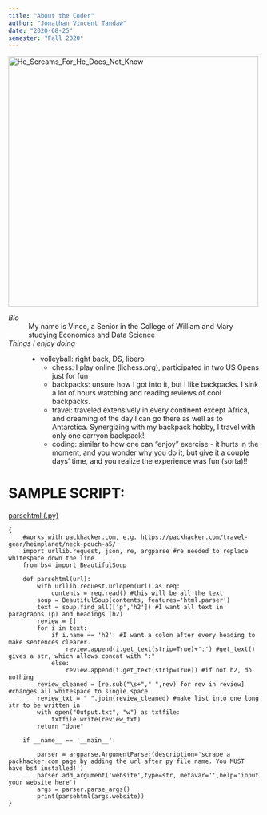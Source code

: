 ```yaml
---
title: "About the Coder"
author: "Jonathan Vincent Tandaw"
date: "2020-08-25"
semester: "Fall 2020"
---
```

![](https://i.kym-cdn.com/photos/images/original/001/511/537/e08.png "He_Screams_For_He_Does_Not_Know"){width=500 height=500}

*Bio*
: My name is Vince, a Senior in the College of William and Mary studying Economics and Data Science

*Things I enjoy doing*
: - volleyball: right back, DS, libero
  - chess: I play online (lichess.org), participated in two US Opens just for fun
  - backpacks: unsure how I got into it, but I like backpacks. I sink a lot of hours watching and reading reviews of cool backpacks.
  - travel: traveled extensively in every continent except Africa, and dreaming of the day I can go there as well as to Antarctica.
  Synergizing with my backpack hobby, I travel with only one carryon backpack!
  - coding: similar to how one can "enjoy" exercise - it hurts in the moment, and you wonder why you do it, but give it a couple days' time,
  and you realize the experience was fun (sorta)!!



# SAMPLE SCRIPT:
[parsehtml (.py)](scripts/parsehtml.py)
```
{
	#works with packhacker.com, e.g. https://packhacker.com/travel-gear/heimplanet/neck-pouch-a5/
	import urllib.request, json, re, argparse #re needed to replace whitespace down the line
	from bs4 import BeautifulSoup

	def parsehtml(url):
		with urllib.request.urlopen(url) as req:
			contents = req.read() #this will be all the text
		soup = BeautifulSoup(contents, features='html.parser') 
		text = soup.find_all(['p','h2']) #I want all text in paragraphs (p) and headings (h2)
		review = []
		for i in text:
			if i.name == 'h2': #I want a colon after every heading to make sentences clearer.
				review.append(i.get_text(strip=True)+':') #get_text() gives a str, which allows concat with ":"
			else:
				review.append(i.get_text(strip=True)) #if not h2, do nothing
		review_cleaned = [re.sub("\s+"," ",rev) for rev in review] #changes all whitespace to single space
		review_txt = " ".join(review_cleaned) #make list into one long str to be written in
		with open("Output.txt", "w") as txtfile:
			txtfile.write(review_txt)
		return "done"

	if __name__ == '__main__':
    
		parser = argparse.ArgumentParser(description='scrape a packhacker.com page by adding the url after py file name. You MUST have bs4 installed!')
		parser.add_argument('website',type=str, metavar='',help='input your website here')
		args = parser.parse_args()
		print(parsehtml(args.website))
}
```		